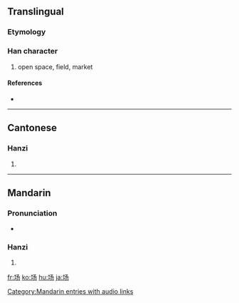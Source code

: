{{also|場}}
==Translingual==

===Etymology===
{{Han simp|場|f=昜|t=丿丿𠄎}}

===Han character===
{{Han char|rn=32|rad=土|as=03|sn=6|four=|canj=土弓尸竹 (GNSH)}}

# open space, field, market

====References====
* {{Han ref|kx=0224.181|hdz=10421.010|uh=573A|ud=22330}}

----

==Cantonese==

===Hanzi===
{{yue-hanzi|jyut=|y=cheung4}}

# {{defn|Cantonese}}

----

==Mandarin==

===Pronunciation===
*{{audio|zh-chǎng.ogg|audio}}

===Hanzi===
{{cmn-hanzi|tra=場|pin=[[cháng]] ([[chang2]])|wg=ch'ang<sup>2</sup>}}

# {{defn|Mandarin}}

[[Category:Mandarin entries with audio links]]

[[fr:场]]
[[ko:场]]
[[hu:场]]
[[ja:场]]